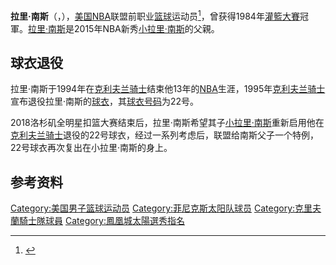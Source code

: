 {{noteTA|G1=NBA}}
{{Infobox NBA Player
| name         = 拉里·南斯<br/>{{lang|en|Larry Nance}}
| number       = 22,6
| position     = 大前锋     
| birth_date   = {{Birth date|1959|2|12}}
| birth_place  = 
| nationality  = {{USA}}
| height_ft    = 6 
| height_in    = 10
| weight_lb    = 205
| highschool   = McDuffie in Anderson, South Carolina 
| college      = Clemson University 
| draft =
| draft_year   = 1981
| draft_round  = 1
| draft_pick   = 20
| draft_team   = [[菲尼克斯太阳|菲尼克斯太阳]]
| career_start = 1981
| career_end   = 1994
| teams        = 
[[菲尼克斯太阳|菲尼克斯太阳]]：1981-1988
[[克里夫兰骑士|克里夫兰骑士]]：1988-1994
| coach        = <!-- 執教過球隊 -->
| highlights   = 
[[NBA最佳防守陣容|NBA最佳防守陣容]](1989)
入選[[NBA全明星赛|NBA全明星赛]](1985, 1989, 1993)
| stat1label   = 
| stat1value   = 
| stat2label   = 
| stat2value   = 
| stat3label   = 
| stat3value   = 
| letter       = 
| bbr          = 
| profile      = 
| HOF          = <!-- 名人堂 -->
| HOF_player   = <!-- 球員名人堂 -->
| HOF_coach    = <!-- 教練名人堂 -->
}}

'''拉里·南斯'''（{{lang-en|'''Larry Nance'''}}，{{Bd|1959年|2月12日||}}），[[美国|美国]][[NBA|NBA]]联盟前职业[[篮球|篮球]]运动员<ref>{{Cite web|url=http://www.basketball-reference.com/players/n/nancela01.html|title=拉里·南斯|accessdate=2016年4月18日|author=|date=|publisher=|archive-date=2021年2月11日|archive-url=https://web.archive.org/web/20210211115811/https://www.basketball-reference.com/players/n/nancela01.html|dead-url=no}}</ref>，曾获得1984年[[NBA灌籃大賽|灌籃大賽]]冠軍。[[拉里·南斯|拉里·南斯]]是2015年NBA新秀[[小拉里·南斯|小拉里·南斯]]的父親。

== 球衣退役 ==
拉里·南斯于1994年在[[克里夫兰骑士|克利夫兰骑士]]结束他13年的[[NBA|NBA]]生涯，1995年[[克里夫兰骑士|克利夫兰骑士]]宣布退役拉里·南斯的[[球衣|球衣]]，其[[球衣號碼|球衣号码]]为22号。

2018洛杉矶全明星扣篮大赛结束后，拉里·南斯希望其子[[小賴瑞·南斯|小拉里·南斯]]重新启用他在[[克里夫兰骑士|克利夫兰骑士]]退役的22号球衣，经过一系列考虑后，联盟给南斯父子一个特例，22号球衣再次复出在小拉里·南斯的身上。

==参考资料==
{{reflist}}

{{Basketball-player-stub}}
{{1981 NBA Draft}}

{{Authority control}}
{{DEFAULTSORT:Nance, Larry}}
[[Category:美国男子篮球运动员|Category:美国男子篮球运动员]]
[[Category:菲尼克斯太阳队球员|Category:菲尼克斯太阳队球员]]
[[Category:克里夫蘭騎士隊球員|Category:克里夫蘭騎士隊球員]]
[[Category:鳳凰城太陽選秀指名|Category:鳳凰城太陽選秀指名]]
